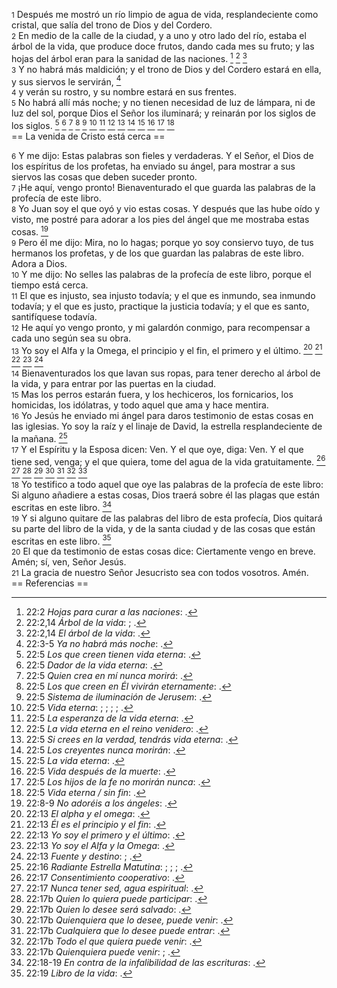 {{anchor|1}} <small>1</small> Después me mostró un río limpio de agua de vida, resplandeciente como cristal, que salía del trono de Dios y del Cordero.<br>
{{anchor|2}} <small>2</small> En medio de la calle de la ciudad, y a uno y otro lado del río, estaba el árbol de la vida, que produce doce frutos, dando cada mes su fruto; y las hojas del árbol eran para la sanidad de las naciones. <ref>22:2 ''Hojas para curar a las naciones'': {{lib|LU|73|6|1}}.</ref> <ref>22:2,14 ''Árbol de la vida'': {{lib|LU|73|6|1}}; {{lib|LU|85|2|4}}.</ref> <ref>22:2,14 ''El árbol de la vida'': {{lib|LU|73|6|3}}.</ref><br>
{{anchor|3}} <small>3</small> Y no habrá más maldición; y el trono de Dios y del Cordero estará en ella, y sus siervos le servirán, <ref>22:3-5 ''Ya no habrá más noche'': {{lib|LU|27|1|5}}.</ref><br>
{{anchor|4}} <small>4</small> y verán su rostro, y su nombre estará en sus frentes.<br>
{{anchor|5}} <small>5</small> No habrá allí más noche; y no tienen necesidad de luz de lámpara, ni de luz del sol, porque Dios el Señor los iluminará; y reinarán por los siglos de los siglos. <ref>22:5 ''Los que creen tienen vida eterna'': {{lib|LU|153|2|11}}.</ref> <ref>22:5 ''Dador de la vida eterna'': {{lib|LU|128|1|10}}.</ref> <ref>22:5 ''Quien crea en mí nunca morirá'': {{lib|LU|168|0|7}}.</ref> <ref>22:5 ''Los que creen en Él vivirán eternamente'': {{lib|LU|190|5|4}}.</ref> <ref>22:5 ''Sistema de iluminación de Jerusem'': {{lib|LU|46|1|4}}.</ref> <ref>22:5 ''Vida eterna'': {{lib|LU|101|6|8}}; {{lib|LU|162|2|7}}; {{lib|LU|27|1|5}}; {{lib|LU|2|2|1}}; {{lib|LU|3|0|1}}.</ref> <ref>22:5 ''La esperanza de la vida eterna'': {{lib|LU|170|2|2}}.</ref> <ref>22:5 ''La vida eterna en el reino venidero'': {{lib|LU|181|2|11}}.</ref> <ref>22:5 ''Si crees en la verdad, tendrás vida eterna'': {{lib|LU|157|6|10}}.</ref> <ref>22:5 ''Los creyentes nunca morirán'': {{lib|LU|162|7|5}}.</ref> <ref>22:5 ''La vida eterna'': {{lib|LU|146|3|7}}.</ref> <ref>22:5 ''Vida después de la muerte'': {{lib|LU|121|5|11}}.</ref> <ref>22:5 ''Los hijos de la fe no morirán nunca'': {{lib|LU|193|1|2}}.</ref> <ref>22:5 ''Vida eterna / sin fin'': {{lib|LU|170|2|20}}.</ref><br>
== La venida de Cristo está cerca ==

{{anchor|6}} <small>6</small> Y me dijo: Estas palabras son fieles y verdaderas. Y el Señor, el Dios de los espíritus de los profetas, ha enviado su ángel, para mostrar a sus siervos las cosas que deben suceder pronto.<br>
{{anchor|7}} <small>7</small> ¡He aquí, vengo pronto! Bienaventurado el que guarda las palabras de la profecía de este libro.<br>
{{anchor|8}} <small>8</small> Yo Juan soy el que oyó y vio estas cosas. Y después que las hube oído y visto, me postré para adorar a los pies del ángel que me mostraba estas cosas. <ref>22:8-9 ''No adoréis a los ángeles'': {{lib|LU|38|2|5}}.</ref><br>
{{anchor|9}} <small>9</small> Pero él me dijo: Mira, no lo hagas; porque yo soy consiervo tuyo, de tus hermanos los profetas, y de los que guardan las palabras de este libro. Adora a Dios.<br>
{{anchor|10}} <small>10</small> Y me dijo: No selles las palabras de la profecía de este libro, porque el tiempo está cerca.<br>
{{anchor|11}} <small>11</small> El que es injusto, sea injusto todavía; y el que es inmundo, sea inmundo todavía; y el que es justo, practique la justicia todavía; y el que es santo, santifíquese todavía.<br>
{{anchor|12}} <small>12</small> He aquí yo vengo pronto, y mi galardón conmigo, para recompensar a cada uno según sea su obra.<br>
{{anchor|13}} <small>13</small> Yo soy el Alfa y la Omega, el principio y el fin, el primero y el último. <ref>22:13 ''El alpha y el omega'': {{lib|LU|10|7|1}}.</ref> <ref>22:13 ''Él es el principio y el fin'': {{lib|LU|2|1|5}}.</ref> <ref>22:13 ''Yo soy el primero y el último'': {{lib|LU|97|7|6}}.</ref> <ref>22:13 ''Yo soy el Alfa y la Omega'': {{lib|LU|128|1|10}}.</ref> <ref>22:13 ''Fuente y destino'': {{lib|LU|2|1|2}}; {{lib|LU|2|1|2}}.</ref><br>
{{anchor|14}} <small>14</small> Bienaventurados los que lavan sus ropas, para tener derecho al árbol de la vida, y para entrar por las puertas en la ciudad.<br>
{{anchor|15}} <small>15</small> Mas los perros estarán fuera, y los hechiceros, los fornicarios, los homicidas, los idólatras, y todo aquel que ama y hace mentira.<br>
{{anchor|16}} <small>16</small> Yo Jesús he enviado mi ángel para daros testimonio de estas cosas en las iglesias. Yo soy la raíz y el linaje de David, la estrella resplandeciente de la mañana. <ref>22:16 ''Radiante Estrella Matutina'': {{lib|LU|21|2|11}}; {{lib|LU|28|1|3}}; {{lib|LU|34|2|5}}; {{lib|LU|37|1|2}}.</ref><br>
{{anchor|17}} <small>17</small> Y el Espíritu y la Esposa dicen: Ven. Y el que oye, diga: Ven. Y el que tiene sed, venga; y el que quiera, tome del agua de la vida gratuitamente. <ref>22:17 ''Consentimiento cooperativo'': {{lib|LU|110|2|2}}.</ref> <ref>22:17 ''Nunca tener sed, agua espiritual'': {{lib|LU|34|6|8}}.</ref> <ref>22:17b ''Quien lo quiera puede participar'': {{lib|LU|32|5|8}}.</ref> <ref>22:17b ''Quien lo desee será salvado'': {{lib|LU|131|10|7}}.</ref> <ref>22:17b ''Quienquiera que lo desee, puede venir'': {{lib|LU|100|7|6}}.</ref> <ref>22:17b ''Cualquiera que lo desee puede entrar'': {{lib|LU|166|3|7}}.</ref> <ref>22:17b ''Todo el que quiera puede venir'': {{lib|LU|139|12|7}}.</ref> <ref>22:17b ''Quienquiera puede venir'': {{lib|LU|165|3|8}}; {{lib|LU|2|5|2}}.</ref><br>
{{anchor|18}} <small>18</small> Yo testifico a todo aquel que oye las palabras de la profecía de este libro: Si alguno añadiere a estas cosas, Dios traerá sobre él las plagas que están escritas en este libro. <ref>22:18-19 ''En contra de la infalibilidad de las escrituras'': {{lib|LU|159|4|6}}.</ref><br>
{{anchor|19}} <small>19</small> Y si alguno quitare de las palabras del libro de esta profecía, Dios quitará su parte del libro de la vida, y de la santa ciudad y de las cosas que están escritas en este libro. <ref>22:19 ''Libro de la vida'': {{lib|LU|27|5|1}}.</ref><br>
{{anchor|20}} <small>20</small> El que da testimonio de estas cosas dice: Ciertamente vengo en breve. Amén; sí, ven, Señor Jesús.<br>
{{anchor|21}} <small>21</small> La gracia de nuestro Señor Jesucristo sea con todos vosotros. Amén.<br>
== Referencias ==

<references />
